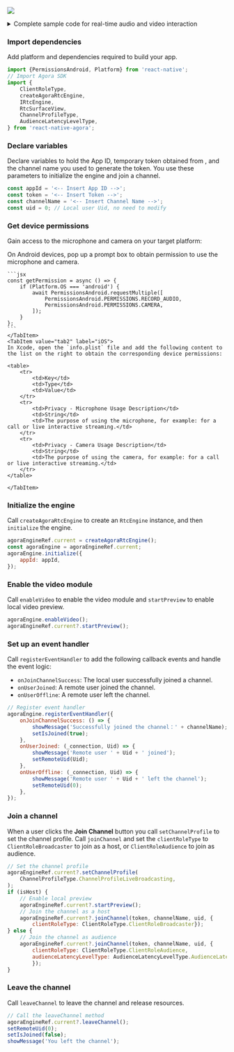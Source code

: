 
<PlatformWrapper platform="react-native">

![](/images/video-sdk/quick-start-sequence.svg)

<details> 
<summary>Complete sample code for real-time audio and video interaction</summary>

```jsx
// Import React Hooks
import React, {useRef, useState, useEffect} from 'react';
// Import user interface elements
import {
    SafeAreaView,
    ScrollView,
    StyleSheet,
    Text,
    View,
    Switch,
} from 'react-native';
// Import components to obtain Android device permissions
import {PermissionsAndroid, Platform} from 'react-native';
// Import Agora SDK
import {
    ClientRoleType,
    createAgoraRtcEngine,
    IRtcEngine,
    RtcSurfaceView,
    ChannelProfileType,
    AudienceLatencyLevelType,
} from 'react-native-agora';

// Declare variables 
const appId = '<-- Insert App ID -->';
const token = '<-- Insert Token -->';
const channelName = '<-- Insert Channel Name -->';
const uid = 0; // Local user Uid, no need to modify

const App = () => {
    const agoraEngineRef = useRef<IRtcEngine>(); // IRtcEngine instance
    const [isJoined, setIsJoined] = useState(false); // Whether the local user has joined the channel
    const [isHost, setIsHost] = useState(true); // User role
    const [remoteUid, setRemoteUid] = useState(0); // Uid of the remote user
    const [message, setMessage] = useState(''); // Message for the user

    // Initialize the engine when the app starts
	useEffect(() => {
       setupVideoSDKEngine();
    });
    const setupVideoSDKEngine = async () => {
       try {
       // Create RtcEngine instance after obtaining device permissions
       if (Platform.OS === 'android') {
                      await getPermission()};
       agoraEngineRef.current = createAgoraRtcEngine();
       const agoraEngine = agoraEngineRef.current;
       
       // Register event handler
       agoraEngine.registerEventHandler({
           onJoinChannelSuccess: () => {
               showMessage('Successfully joined the channel：' + channelName);
               setIsJoined(true);
           },
           onUserJoined: (_connection, Uid) => {
               showMessage('Remote user ' + Uid + ' joined');
               setRemoteUid(Uid);
           },
           onUserOffline: (_connection, Uid) => {
               showMessage('Remote user ' + Uid + ' left the channel');
               setRemoteUid(0);
           },
       });
       // Initialize engine
       agoraEngine.initialize({
           appId: appId,
       });
       // Start local video
       agoraEngine.enableVideo();
       } catch (e) {
           console.log(e);
       }
    };
	// Join a channel when the join channel button is clicked
    const join = async () => {
        if (isJoined) {
            return;
        }
        try {
            // Set the channel profile
            agoraEngineRef.current?.setChannelProfile(
                ChannelProfileType.ChannelProfileLiveBroadcasting,
            );
            if (isHost) {
                // Enable local preview
                agoraEngineRef.current?.startPreview();
                // Join the channel as host
                agoraEngineRef.current?.joinChannel(token, channelName, uid, {
                    clientRoleType: ClientRoleType.ClientRoleBroadcaster});
            } else {
                // Join the channel as a audience
                agoraEngineRef.current?.joinChannel(token, channelName, uid, {
                    clientRoleType: ClientRoleType.ClientRoleAudience,
                    audienceLatencyLevelType: AudienceLatencyLevelType.AudienceLatencyLevelUltraLowLatency
                    });
            }
        } catch (e) {
            console.log(e);
        }
    };
    // Leave the channel when the leave channel button is clicked
    const leave = () => {
        try {
            // Call the leaveChannel method
            agoraEngineRef.current?.leaveChannel();
            setRemoteUid(0);
            setIsJoined(false);
            showMessage('You left the channel');
        } catch (e) {
            console.log(e);
        }
    };

    // Render user interface
    return (
    <SafeAreaView style={styles.main}>
        <Text style={styles.head}>Agora Video SDK Quickstart</Text>
        <View style={styles.btnContainer}>
            <Text onPress={join} style={styles.button}>
                Join channel
            </Text>
            <Text onPress={leave} style={styles.button}>
                Leave channel
            </Text>
        </View>
        <View style={styles.btnContainer}>
            <Text>Audience</Text>
            <Switch
                onValueChange={switchValue => {
                    setIsHost(switchValue);
                    if (isJoined) {
                    leave();
                    }
                }}
                value={isHost}
            />
            <Text>Host</Text>
        </View>        
		<ScrollView
            style={styles.scroll}
            contentContainerStyle={styles.scrollContainer}>
            {isJoined ? (
                <React.Fragment key={0}>
                <RtcSurfaceView canvas={{uid: 0}} style={styles.videoView} />
                <Text>Local user uid: {uid}</Text>
                </React.Fragment>
            ) : (
                <Text>Join a channel</Text>
            )}
            {isJoined && !isHost && remoteUid !== 0 ? (
                <React.Fragment key={remoteUid}>
                <RtcSurfaceView
                    canvas={{uid: remoteUid}}
                    style={styles.videoView}
                />
                <Text>Remote user uid: {remoteUid}</Text>
                </React.Fragment>
            ) : (
                <Text>{isJoined && !isHost ? 'Waiting for remote users to join' : ''}</Text>
            )}
            <Text style={styles.info}>{message}</Text>
        </ScrollView>
    </SafeAreaView>
);

	// Display information
    function showMessage(msg: string) {
        setMessage(msg);
    }
};

// Define the UI style
const styles = StyleSheet.create({
    button: {
        paddingHorizontal: 25,
        paddingVertical: 4,
        fontWeight: 'bold',
        color: '#ffffff',
        backgroundColor: '#0055cc',
        margin: 5,
    },
    main: {flex: 1, alignItems: 'center'},
    scroll: {flex: 1, backgroundColor: '#ddeeff', width: '100%'},
    scrollContainer: {alignItems: 'center'},
    videoView: {width: '90%', height: 200},
    btnContainer: {flexDirection: 'row', justifyContent: 'center'},
    head: {fontSize: 20},
    info: {backgroundColor: '#ffffe0', paddingHorizontal: 8, color: '#0000ff'}
});

const getPermission = async () => {
    if (Platform.OS === 'android') {
        await PermissionsAndroid.requestMultiple([
            PermissionsAndroid.PERMISSIONS.RECORD_AUDIO,
            PermissionsAndroid.PERMISSIONS.CAMERA,
        ]);
    }
};

export default App;
```
</details>

### Import dependencies
Add platform and <Vg k="COMPANY"/> dependencies required to build your app.

```jsx
import {PermissionsAndroid, Platform} from 'react-native';
// Import Agora SDK
import {
    ClientRoleType,
    createAgoraRtcEngine,
    IRtcEngine,
    RtcSurfaceView,
    ChannelProfileType,
    AudienceLatencyLevelType,
} from 'react-native-agora';
```

### Declare variables
Declare variables to hold the App ID, temporary token obtained from <Vg k="CONSOLE"/>, and the channel name you used to generate the token. You use these parameters to initialize the engine and join a channel.

```jsx
const appId = '<-- Insert App ID -->';
const token = '<-- Insert Token -->';
const channelName = '<-- Insert Channel Name -->';
const uid = 0; // Local user Uid, no need to modify
```

### Get device permissions

Gain access to the microphone and camera on your target platform:

<Tabs groupId="platform">
    <TabItem value="tab1" label="Android" default>
    On Android devices, pop up a prompt box to obtain permission to use the microphone and camera.

    ```jsx
    const getPermission = async () => {
        if (Platform.OS === 'android') {
            await PermissionsAndroid.requestMultiple([
                PermissionsAndroid.PERMISSIONS.RECORD_AUDIO,
                PermissionsAndroid.PERMISSIONS.CAMERA,
            ]);
        }
    };
    ```
    </TabItem>
    <TabItem value="tab2" label="iOS">
    In Xcode, open the `info.plist` file and add the following content to the list on the right to obtain the corresponding device permissions:

    <table>
        <tr>
            <td>Key</td>
            <td>Type</td>
            <td>Value</td>
        </tr>
        <tr>
            <td>Privacy - Microphone Usage Description</td>
            <td>String</td>
            <td>The purpose of using the microphone, for example: for a call or live interactive streaming.</td>
        </tr>
        <tr>
            <td>Privacy - Camera Usage Description</td>
            <td>String</td>
            <td>The purpose of using the camera, for example: for a call or live interactive streaming.</td>
        </tr>
    </table>

    </TabItem>
</Tabs>

### Initialize the engine
Call `createAgoraRtcEngine` to create an `RtcEngine` instance, and then `initialize` the engine.

```jsx
agoraEngineRef.current = createAgoraRtcEngine();
const agoraEngine = agoraEngineRef.current;
agoraEngine.initialize({
    appId: appId,
});
```

### Enable the video module
Call `enableVideo` to enable the video module and `startPreview` to enable local video preview.

```jsx
agoraEngine.enableVideo();
agoraEngineRef.current?.startPreview();
```

### Set up an event handler
Call `registerEventHandler` to add the following callback events and handle the event logic:

- `onJoinChannelSuccess`: The local user successfully joined a channel.
- `onUserJoined`: A remote user joined the channel.
- `onUserOffline`: A remote user left the channel.

```jsx
// Register event handler
agoraEngine.registerEventHandler({
    onJoinChannelSuccess: () => {
        showMessage('Successfully joined the channel：' + channelName);
        setIsJoined(true);
    },
    onUserJoined: (_connection, Uid) => {
        showMessage('Remote user ' + Uid + ' joined');
        setRemoteUid(Uid);
    },
    onUserOffline: (_connection, Uid) => {
        showMessage('Remote user ' + Uid + ' left the channel');
        setRemoteUid(0);
    },
});
```

### Join a channel
When a user clicks the **Join Channel** button you call `setChannelProfile` to set the channel profile. Call `joinChannel` and set the `clientRoleType` to `ClientRoleBroadcaster` to join as a host, or `ClientRoleAudience` to join as audience.

```jsx
// Set the channel profile
agoraEngineRef.current?.setChannelProfile(
    ChannelProfileType.ChannelProfileLiveBroadcasting,
);
if (isHost) {
    // Enable local preview
    agoraEngineRef.current?.startPreview();
    // Join the channel as a host
    agoraEngineRef.current?.joinChannel(token, channelName, uid, {
        clientRoleType: ClientRoleType.ClientRoleBroadcaster});
} else {
    // Join the channel as audience
    agoraEngineRef.current?.joinChannel(token, channelName, uid, {
        clientRoleType: ClientRoleType.ClientRoleAudience,
        audienceLatencyLevelType: AudienceLatencyLevelType.AudienceLatencyLevelUltraLowLatency
        });
}
```

### Leave the channel
Call `leaveChannel` to leave the channel and release resources.

```jsx
// Call the leaveChannel method
agoraEngineRef.current?.leaveChannel();
setRemoteUid(0);
setIsJoined(false);
showMessage('You left the channel');
```

</PlatformWrapper>
